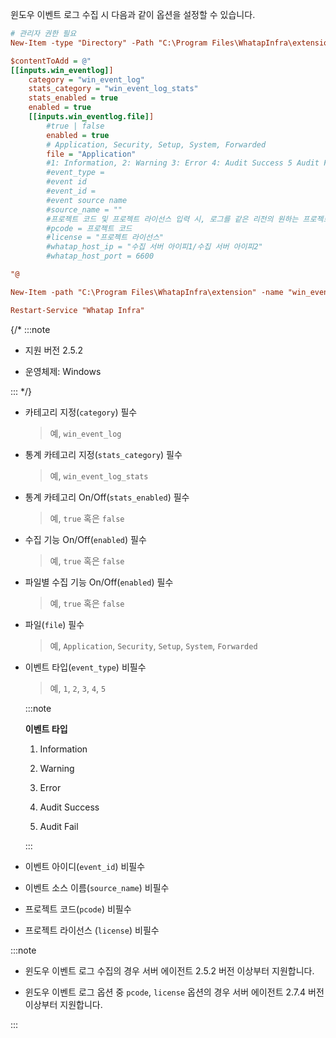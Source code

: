 윈도우 이벤트 로그 수집 시 다음과 같이 옵션을 설정할 수 있습니다.

```ini showLineNumbers
# 관리자 권한 필요
New-Item -type "Directory" -Path "C:\Program Files\WhatapInfra\extension"

$contentToAdd = @"
[[inputs.win_eventlog]]
    category = "win_event_log"
    stats_category = "win_event_log_stats"
    stats_enabled = true
    enabled = true
    [[inputs.win_eventlog.file]]
        #true | false
        enabled = true
        # Application, Security, Setup, System, Forwarded
        file = "Application"
        #1: Information, 2: Warning 3: Error 4: Audit Success 5 Audit Fail
        #event_type = 
        #event id
        #event_id = 
        #event source name
        #source_name = ""
        #프로젝트 코드 및 프로젝트 라이선스 입력 시, 로그를 같은 리전의 원하는 프로젝트로 전송 가능
        #pcode = 프로젝트 코드
        #license = "프로젝트 라이선스"
        #whatap_host_ip = "수집 서버 아이피1/수집 서버 아이피2"
        #whatap_host_port = 6600

"@

New-Item -path "C:\Program Files\WhatapInfra\extension" -name "win_eventlog.conf" -type "file" -value $contentToAdd -Force

Restart-Service "Whatap Infra"
```

{/* :::note 

* 지원 버전 2.5.2

* 운영체제: Windows

::: */}

* 카테고리 지정(`category`) 필수

  > 예, `win_event_log`

* 통계 카테고리 지정(`stats_category`) 필수

  > 예, `win_event_log_stats`

* 통계 카테고리 On/Off(`stats_enabled`) 필수

  > 예, `true` 혹은 `false`

* 수집 기능 On/Off(`enabled`) 필수

  > 예, `true` 혹은 `false`

* 파일별 수집 기능 On/Off(`enabled`) 필수

  > 예, `true` 혹은 `false`

* 파일(`file`) 필수

  > 예, `Application`, `Security`, `Setup`, `System`, `Forwarded`

* 이벤트 타입(`event_type`) 비필수

  > 예, `1`, `2`, `3`, `4`, `5`

  :::note 

  **이벤트 타입**

  1. Information

  2. Warning 

  3. Error 

  4. Audit Success 

  5. Audit Fail

  :::

* 이벤트 아이디(`event_id`) 비필수

* 이벤트 소스 이름(`source_name`) 비필수

* 프로젝트 코드(`pcode`) 비필수 

* 프로젝트 라이선스 (`license`) 비필수 

:::note 

* 윈도우 이벤트 로그 수집의 경우 서버 에이전트 2.5.2 버전 이상부터 지원합니다. 

* 윈도우 이벤트 로그 옵션 중 `pcode`, `license` 옵션의 경우 서버 에이전트 2.7.4 버전 이상부터 지원합니다. 

:::